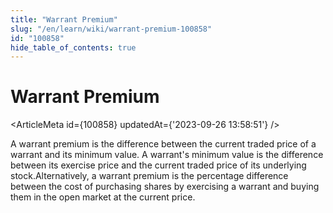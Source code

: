 ```yaml
---
title: "Warrant Premium"
slug: "/en/learn/wiki/warrant-premium-100858"
id: "100858"
hide_table_of_contents: true
---
```



# Warrant Premium

<ArticleMeta id={100858} updatedAt={'2023-09-26 13:58:51'} />
<div className='border-solid border-b border-t-0 my-4 border-[var(--ifm-color-gray-300)]' />

A warrant premium is the difference between the current traded price of a warrant and its minimum value. A warrant's minimum value is the difference between its exercise price and the current traded price of its underlying stock.Alternatively, a warrant premium is the percentage difference between the cost of purchasing shares by exercising a warrant and buying them in the open market at the current price.
